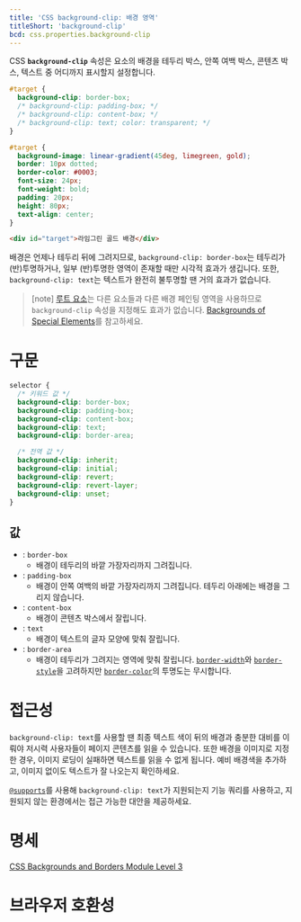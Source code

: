 ```yaml
---
title: 'CSS background-clip: 배경 영역'
titleShort: 'background-clip'
bcd: css.properties.background-clip
---
```


CSS **`background-clip`** 속성은 요소의 배경을 테두리 박스, 안쪽 여백 박스, 콘텐츠 박스, 텍스트 중 어디까지 표시할지 설정합니다.

```css hidden name=demo
#target {
  background-clip: border-box;
  /* background-clip: padding-box; */
  /* background-clip: content-box; */
  /* background-clip: text; color: transparent; */
}
```

```css hidden name=demo filename=style
#target {
  background-image: linear-gradient(45deg, limegreen, gold);
  border: 10px dotted;
  border-color: #0003;
  font-size: 24px;
  font-weight: bold;
  padding: 20px;
  height: 80px;
  text-align: center;
}
```

```html hidden name=demo
<div id="target">라임그린 골드 배경</div>
```

<LiveExample height={180} lang="css" name="demo" />

배경은 언제나 테두리 뒤에 그려지므로, `background-clip: border-box`는 테두리가 (반)투명하거나, 일부 (반)투명한 영역이 존재할 때만 시각적 효과가 생깁니다. 또한, `background-clip: text`는 텍스트가 완전히 불투명할 땐 거의 효과가 없습니다.

> [note] [루트 요소][`<html>`]는 다른 요소들과 다른 배경 페인팅 영역을 사용하므로 `background-clip` 속성을 지정해도 효과가 없습니다. [Backgrounds of Special Elements](https://drafts.csswg.org/css-backgrounds-3/#special-backgrounds)를 참고하세요.

# 구문

```css
selector {
  /* 키워드 값 */
  background-clip: border-box;
  background-clip: padding-box;
  background-clip: content-box;
  background-clip: text;
  background-clip: border-area;

  /* 전역 값 */
  background-clip: inherit;
  background-clip: initial;
  background-clip: revert;
  background-clip: revert-layer;
  background-clip: unset;
}
```

## 값

- : `border-box`
  - 배경이 테두리의 바깥 가장자리까지 그려집니다.
- : `padding-box`
  - 배경이 안쪽 여백의 바깥 가장자리까지 그려집니다. 테두리 아래에는 배경을 그리지 않습니다.
- : `content-box`
  - 배경이 콘텐츠 박스에서 잘립니다.
- : `text`
  - 배경이 텍스트의 글자 모양에 맞춰 잘립니다.
- : `border-area`
  - 배경이 테두리가 그려지는 영역에 맞춰 잘립니다. [`border-width`]와 [`border-style`]을 고려하지만 [`border-color`]의 투명도는 무시합니다.

# 접근성

`background-clip: text`를 사용할 땐 최종 텍스트 색이 뒤의 배경과 충분한 대비를 이뤄야 저시력 사용자들이 페이지 콘텐츠를 읽을 수 있습니다. 또한 배경을 이미지로 지정한 경우, 이미지 로딩이 실패하면 텍스트를 읽을 수 없게 됩니다. 예비 배경색을 추가하고, 이미지 없이도 텍스트가 잘 나오는지 확인하세요.

[`@supports`]를 사용해 `background-clip: text`가 지원되는지 기능 쿼리를 사용하고, 지원되지 않는 환경에서는 접근 가능한 대안을 제공하세요.

# 명세

[CSS Backgrounds and Borders Module Level 3](https://drafts.csswg.org/css-backgrounds/#background-clip)

# 브라우저 호환성

<BrowserCompat data={props.bcd} />

[`@supports`]: https://developer.mozilla.org/en-US/docs/Web/CSS/@supports
[`<html>`]: /docs/Web/HTML/Element/html
[`border-color`]: https://developer.mozilla.org/en-US/docs/Web/CSS/border-color
[`border-style`]: https://developer.mozilla.org/en-US/docs/Web/CSS/border-style
[`border-width`]: ./border-width
